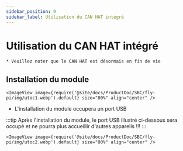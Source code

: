 ```yaml
---
sidebar_position: 9
sidebar_label: Utilisation du CAN HAT intégré
---
```


# Utilisation du CAN HAT intégré

    * Veuillez noter que le CAN HAT est désormais en fin de vie

## Installation du module

    <ImageView image={require('@site/docs/ProductDoc/SBC/fly-pi/img/utoc1.webp').default} size="80%" align="center" />

* L'installation du module occupera un port USB

:::tip
Après l'installation du module, le port USB illustré ci-dessous sera occupé et ne pourra plus accueillir d'autres appareils !!!
:::

    <ImageView image={require('@site/docs/ProductDoc/SBC/fly-pi/img/utoc2.webp').default} size="80%" align="center" />
